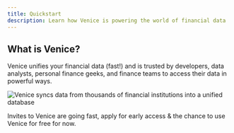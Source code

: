 ```yaml
---
title: Quickstart
description: Learn how Venice is powering the world of financial data
---
```


## What is Venice?

Venice unifies your financial data (fast!) and is trusted by developers, data analysts, personal finance geeks, and finance teams to access their data in powerful ways.

![Venice syncs data from thousands of financial institutions into a unified database](../images/synced.svg)

<Card title="Early Access" icon="rocket" href="https://venice.is/early-access/apply">
  Invites to Venice are going fast, apply for early access & the chance to use Venice for free for now.
</Card>